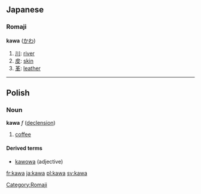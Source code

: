 ==Japanese==
===Romaji===
'''kawa''' ([[かわ]])

# [[川]]: [[river]]
# [[皮]]: [[skin]]
# [[革]]: [[leather]]

[[Category:Romaji]]
----

==Polish==
===Noun===
'''kawa''' ''f'' ([[Wiktionary Appendix:Polish hard feminine noun declension|declension]])

# [[coffee]]

====Derived terms====
*[[kawowa]] (adjective)

[[fr:kawa]]
[[ja:kawa]]
[[pl:kawa]]
[[sv:kawa]]